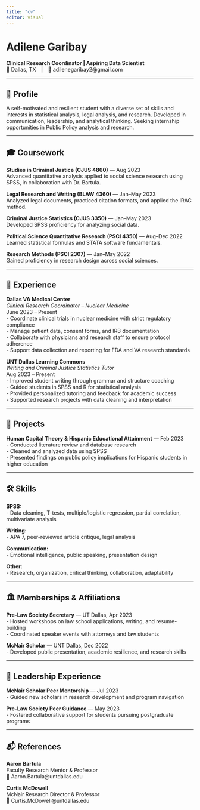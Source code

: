 ```yaml
---
title: "cv"
editor: visual
---
```


# Adilene Garibay

**Clinical Research Coordinator \| Aspiring Data Scientist**\
📍 Dallas, TX \| 📧 adilenegaribay2\@gmail.com 

------------------------------------------------------------------------

## 🧭 Profile

A self-motivated and resilient student with a diverse set of skills and interests in statistical analysis, legal analysis, and research. Developed in communication, leadership, and analytical thinking. Seeking internship opportunities in Public Policy analysis and research.

------------------------------------------------------------------------

## 🎓 Coursework

**Studies in Criminal Justice (CJUS 4860)** — Aug 2023\
Advanced quantitative analysis applied to social science research using SPSS, in collaboration with Dr. Bartula.

**Legal Research and Writing (BLAW 4360)** — Jan–May 2023\
Analyzed legal documents, practiced citation formats, and applied the IRAC method.

**Criminal Justice Statistics (CJUS 3350)** — Jan–May 2023\
Developed SPSS proficiency for analyzing social data.

**Political Science Quantitative Research (PSCI 4350)** — Aug–Dec 2022\
Learned statistical formulas and STATA software fundamentals.

**Research Methods (PSCI 2307)** — Jan–May 2022\
Gained proficiency in research design across social sciences.

------------------------------------------------------------------------

## 💼 Experience

**Dallas VA Medical Center**\
*Clinical Research Coordinator – Nuclear Medicine*\
June 2023 – Present\
- Coordinate clinical trials in nuclear medicine with strict regulatory compliance\
- Manage patient data, consent forms, and IRB documentation\
- Collaborate with physicians and research staff to ensure protocol adherence\
- Support data collection and reporting for FDA and VA research standards

**UNT Dallas Learning Commons**\
*Writing and Criminal Justice Statistics Tutor*\
Aug 2023 – Present\
- Improved student writing through grammar and structure coaching\
- Guided students in SPSS and R for statistical analysis\
- Provided personalized tutoring and feedback for academic success\
- Supported research projects with data cleaning and interpretation

------------------------------------------------------------------------

## 📁 Projects

**Human Capital Theory & Hispanic Educational Attainment** — Feb 2023\
- Conducted literature review and database research\
- Cleaned and analyzed data using SPSS\
- Presented findings on public policy implications for Hispanic students in higher education

------------------------------------------------------------------------

## 🛠️ Skills

**SPSS:**\
- Data cleaning, T-tests, multiple/logistic regression, partial correlation, multivariate analysis

**Writing:**\
- APA 7, peer-reviewed article critique, legal analysis

**Communication:**\
- Emotional intelligence, public speaking, presentation design

**Other:**\
- Research, organization, critical thinking, collaboration, adaptability

------------------------------------------------------------------------

## 🏛️ Memberships & Affiliations

**Pre-Law Society Secretary** — UT Dallas, Apr 2023\
- Hosted workshops on law school applications, writing, and resume-building\
- Coordinated speaker events with attorneys and law students

**McNair Scholar** — UNT Dallas, Dec 2022\
- Developed public presentation, academic resilience, and research skills

------------------------------------------------------------------------

## 🌱 Leadership Experience

**McNair Scholar Peer Mentorship** — Jul 2023\
- Guided new scholars in research development and program navigation

**Pre-Law Society Peer Guidance** — May 2023\
- Fostered collaborative support for students pursuing postgraduate programs

------------------------------------------------------------------------

## 📬 References

**Aaron Bartula**\
Faculty Research Mentor & Professor\
📧 Aaron.Bartula\@untdallas.edu

**Curtis McDowell**\
McNair Research Director & Professor\
📧 Curtis.McDowell\@untdallas.edu
